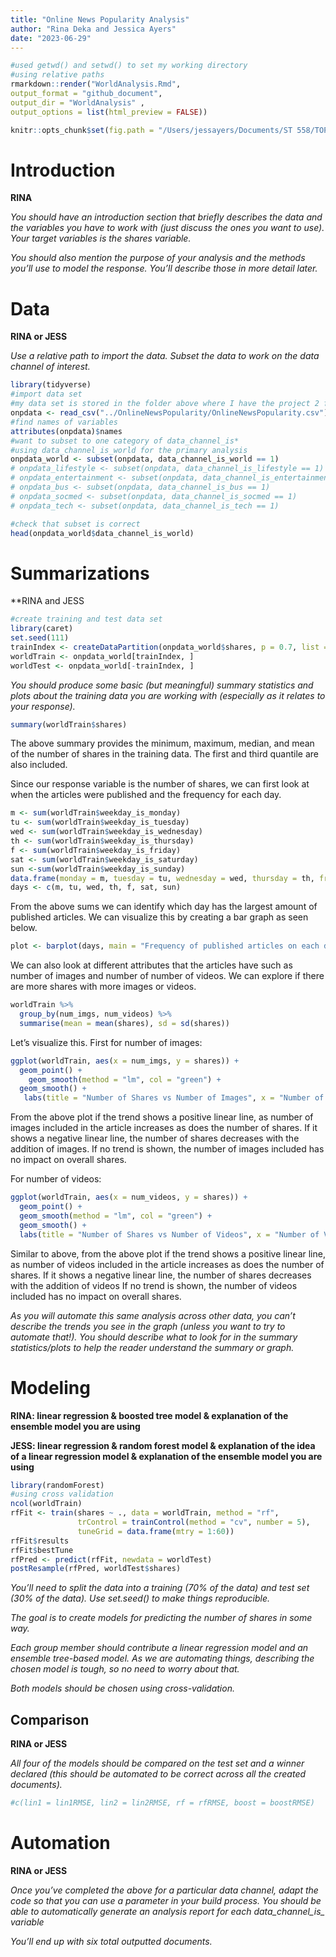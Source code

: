 ```yaml
---
title: "Online News Popularity Analysis"
author: "Rina Deka and Jessica Ayers"
date: "2023-06-29"
---
```


```r
#used getwd() and setwd() to set my working directory
#using relative paths
rmarkdown::render("WorldAnalysis.Rmd",
output_format = "github_document",  
output_dir = "WorldAnalysis" ,
output_options = list(html_preview = FALSE))
```

```r
knitr::opts_chunk$set(fig.path = "/Users/jessayers/Documents/ST 558/TOPIC 3/Project-2/")
```


# Introduction

**RINA**

*You should have an introduction section that briefly describes the data and the variables you have to work with (just discuss the ones you want to use). Your target variables is the shares variable.*

*You should also mention the purpose of your analysis and the methods you’ll use to model the response. You’ll describe those in more detail later.*

# Data

**RINA or JESS**

*Use a relative path to import the data. Subset the data to work on the data channel of interest.*

```r
library(tidyverse)
#import data set
#my data set is stored in the folder above where I have the project 2 folder
onpdata <- read_csv("../OnlineNewsPopularity/OnlineNewsPopularity.csv")
#find names of variables
attributes(onpdata)$names
#want to subset to one category of data_channel_is*
#using data_channel_is_world for the primary analysis
onpdata_world <- subset(onpdata, data_channel_is_world == 1)
# onpdata_lifestyle <- subset(onpdata, data_channel_is_lifestyle == 1)
# onpdata_entertainment <- subset(onpdata, data_channel_is_entertainment == 1)
# onpdata_bus <- subset(onpdata, data_channel_is_bus == 1)
# onpdata_socmed <- subset(onpdata, data_channel_is_socmed == 1)
# onpdata_tech <- subset(onpdata, data_channel_is_tech == 1)

#check that subset is correct
head(onpdata_world$data_channel_is_world)
```

# Summarizations

**RINA and JESS

```r
#create training and test data set
library(caret)
set.seed(111)
trainIndex <- createDataPartition(onpdata_world$shares, p = 0.7, list = FALSE) 
worldTrain <- onpdata_world[trainIndex, ]
worldTest <- onpdata_world[-trainIndex, ]
```

*You should produce some basic (but meaningful) summary statistics and plots about the training data you are working with (especially as it relates to your response).*

```r
summary(worldTrain$shares)
```

The above summary provides the minimum, maximum, median, and mean of the number of shares in the training data. The first and third quantile are also included.

Since our response variable is the number of shares, we can first look at when the articles were published and the frequency for each day.

```r
m <- sum(worldTrain$weekday_is_monday)
tu <- sum(worldTrain$weekday_is_tuesday)
wed <- sum(worldTrain$weekday_is_wednesday)
th <- sum(worldTrain$weekday_is_thursday)
f <- sum(worldTrain$weekday_is_friday)
sat <- sum(worldTrain$weekday_is_saturday)
sun <-sum(worldTrain$weekday_is_sunday)
data.frame(monday = m, tuesday = tu, wednesday = wed, thursday = th, friday = f, saturday = sat, sunday = sun)
days <- c(m, tu, wed, th, f, sat, sun)
```

From the above sums we can identify which day has the largest amount of published articles. We can visualize this by creating a bar graph as seen below.

```r
plot <- barplot(days, main = "Frequency of published articles on each day", ylab = "Count", xlab = "Day",names.arg = c("Mon", "Tues", "Wed", "Thurs", "Fri", "Sat", "Sun"), col = "blue")
```

We can also look at different attributes that the articles have such as number of images and number of number of videos. We can explore if there are more shares with more images or videos.

```r
worldTrain %>%
  group_by(num_imgs, num_videos) %>%
  summarise(mean = mean(shares), sd = sd(shares))
```

Let's visualize this. First for number of images:

```r
ggplot(worldTrain, aes(x = num_imgs, y = shares)) +
  geom_point() +
    geom_smooth(method = "lm", col = "green") + 
  geom_smooth() + 
   labs(title = "Number of Shares vs Number of Images", x = "Number of Images", y = "Number of Shares")
```

From the above plot if the trend shows a positive linear line, as number of images included in the article increases as does the number of shares. If it shows a negative linear line, the number of shares decreases with the addition of images. If no trend is shown, the number of images included has no impact on overall shares. 

For number of videos:

```r
ggplot(worldTrain, aes(x = num_videos, y = shares)) +
  geom_point() + 
  geom_smooth(method = "lm", col = "green") + 
  geom_smooth() + 
  labs(title = "Number of Shares vs Number of Videos", x = "Number of Videos", y = "Number of Shares")
```

Similar to above, from the above plot if the trend shows a positive linear line, as number of videos included in the article increases as does the number of shares. If it shows a negative linear line, the number of shares decreases with the addition of videos If no trend is shown, the number of videos included has no impact on overall shares. 

*As you will automate this same analysis across other data, you can’t describe the trends you see in the graph (unless you want to try to automate that!). You should describe what to look for in the summary statistics/plots to help the reader understand the summary or graph.*

# Modeling

**RINA: linear regression & boosted tree model & explanation of the ensemble model you are using**

**JESS: linear regression & random forest model & explanation of the idea of a linear regression model & explanation of the ensemble model you are using**

```r
library(randomForest)
#using cross validation
ncol(worldTrain)
rfFit <- train(shares ~ ., data = worldTrain, method = "rf", 
               trControl = trainControl(method = "cv", number = 5), 
               tuneGrid = data.frame(mtry = 1:60))
rfFit$results
rfFit$bestTune
rfPred <- predict(rfFit, newdata = worldTest)
postResample(rfPred, worldTest$shares)
```

*You’ll need to split the data into a training (70% of the data) and test set (30% of the data). Use set.seed() to make things reproducible.*

*The goal is to create models for predicting the number of shares in some way.*

*Each group member should contribute a linear regression model and an ensemble tree-based model. As we are automating things, describing the chosen model is tough, so no need to worry about that.*

*Both models should be chosen using cross-validation.*

## Comparison

**RINA or JESS**

*All four of the models should be compared on the test set and a winner declared (this should be automated to be correct across all the created documents).*

```r
#c(lin1 = lin1RMSE, lin2 = lin2RMSE, rf = rfRMSE, boost = boostRMSE)
```

# Automation

**RINA or JESS**

*Once you’ve completed the above for a particular data channel, adapt the code so that you can use a parameter in your build process. You should be able to automatically generate an analysis report for each data_channel_is_ variable* 

*You’ll end up with six total outputted documents.*

